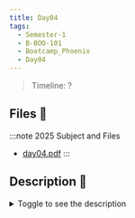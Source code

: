```yaml
---
title: Day04
tags:
  - Semester-1
  - B-BOO-101
  - Bootcamp_Phoenix
  - Day04
---
```

> Timeline: ?


## Files 📂

:::note 2025 Subject and Files
- [day04.pdf](https://github.com/Studio-17/Epitech-Subjects/raw/main/Semester-1/B-BOO-101/Bootcamp_Phoenix/Day04/day04.pdf)
:::

## Description 📖
<details>
  <summary>Toggle to see the description</summary>
  <div>
<details>
<summary> Tests de la moulinette </summary>
<table align="center">
    <thead>
    <tr>
        <td colSpan={3} align="center"><strong>MOULINETTE</strong></td>
    </tr>
        <tr>
            <th>SOMMAIRE</th>
            <th>NB DE TESTS</th>
            <th>DETAILS</th>
        </tr>
    </thead>
    <tbody>
        <tr>
            <td rowSpan={1}>01 - task01</td>
            <td rowSpan={1} style="text-align: center;">1</td>
            <td>task01</td>
        </tr>
        <tr>
            <td rowSpan={1}>02 - task02</td>
            <td rowSpan={1} style="text-align: center;">1</td>
            <td>task02</td>
        </tr>
        <tr>
            <td rowSpan={1}>03 - task03</td>
            <td rowSpan={1} style="text-align: center;">1</td>
            <td>task03</td>
        </tr>
        <tr>
            <td rowSpan={1}>04 - task04</td>
            <td rowSpan={1} style="text-align: center;">1</td>
            <td>task04</td>
        </tr>
        <tr>
            <td rowSpan={1}>05 - task05</td>
            <td rowSpan={1} style="text-align: center;">1</td>
            <td>task05</td>
        </tr>
        <tr>
            <td rowSpan={1}>06 - task06</td>
            <td rowSpan={1} style="text-align: center;">1</td>
            <td>task06</td>
        </tr>
    </tbody>
</table>
</details>
  </div>
</details>


